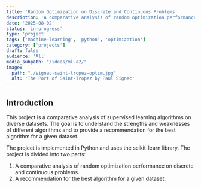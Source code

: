 ```yaml
---
title: 'Random Optimization on Discrete and Continuous Problems'
description: 'A comparative analysis of random optimization performance on discrete and continuous problems'
date: '2025-08-02'
status: 'in-progress'
type: 'project'
tags: ['machine-learning', 'python', 'optimization']
category: ['projects']
draft: false
audience: 'All'
media_subpath: "/ideas/ml-a2/"
image:
  path: "./signac-saint-tropez-optim.jpg"
  alt: 'The Port of Saint-Tropez by Paul Signac'
---
```


## Introduction

This project is a comparative analysis of supervised learning algorithms on diverse datasets. The goal is to understand the strengths and weaknesses of different algorithms and to provide a recommendation for the best algorithm for a given dataset.

The project is implemented in Python and uses the scikit-learn library. The project is divided into two parts:

1. A comparative analysis of random optimization performance on discrete and continuous problems.
2. A recommendation for the best algorithm for a given dataset.
